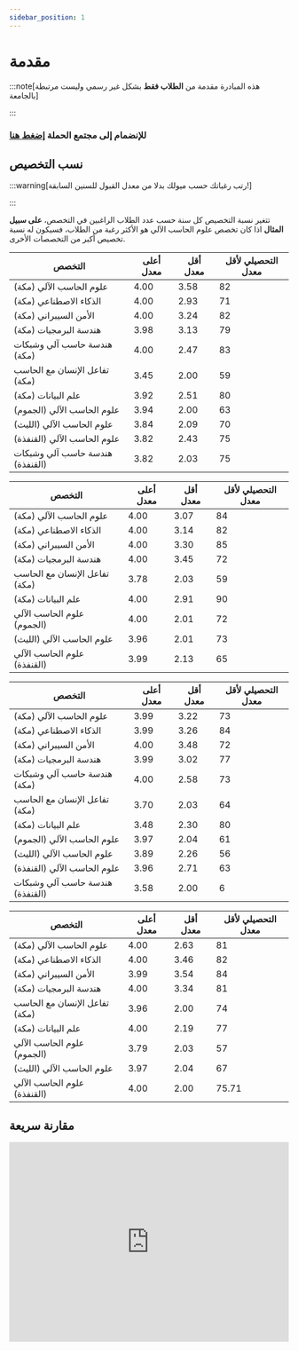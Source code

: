 ```yaml
---
sidebar_position: 1
---
```



# مقدمة

:::note[هذه المبادرة مقدمة من **الطلاب فقط** بشكل غير رسمي وليست مرتبطة بالجامعة]

:::

### للإنضمام إلى مجتمع الحملة [إضغط هنا](https://t.me/+5M8kuV7aAsRlNDU0)


## نسب التخصيص

:::warning[رتب رغباتك حسب ميولك بدلا من معدل القبول للسنين السابقة!]

:::

تتغير نسبة التخصيص كل سنة حسب عدد الطلاب الراغبين في التخصص، **على سبيل المثال** اذا كان تخصص علوم الحاسب الآلي هو الأكثر رغبة من الطلاب، فسيكون له نسبة تخصيص أكبر من التخصصات الأخرى.


<Tabs queryString="batch">
  <TabItem value="طلاب_١٤٤٥" label="طلاب ١٤٤٥" default>
  
  | التخصص                               | أعلى معدل | أقل معدل | التحصيلي لأقل معدل |
  |--------------------------------------|-----------|----------|---------------------|
  | علوم الحاسب الآلي (مكة)             | 4.00      | 3.58     | 82                  |
  | الذكاء الاصطناعي (مكة)              | 4.00      | 2.93     | 71                  |
  | الأمن السيبراني (مكة)               | 4.00      | 3.24     | 82                  |
  | هندسة البرمجيات (مكة)               | 3.98      | 3.13     | 79                  |
  | هندسة حاسب آلي وشبكات (مكة)         | 4.00      | 2.47     | 83                  |
  | تفاعل الإنسان مع الحاسب (مكة)       | 3.45      | 2.00     | 59                  |
  | علم البيانات (مكة)                  | 3.92      | 2.51     | 80                  |
  | علوم الحاسب الآلي (الجموم)          | 3.94      | 2.00     | 63                  |
  | علوم الحاسب الآلي (الليث)           | 3.84      | 2.09     | 70                  |
  | علوم الحاسب الآلي (القنفذة)         | 3.82      | 2.43     | 75                  |
  | هندسة حاسب آلي وشبكات (القنفذة)         | 3.82      | 2.03     | 75                  |
  
  </TabItem>

  <TabItem value="طالبات_١٤٤٥" label="طالبات ١٤٤٥">
  
  | التخصص                               | أعلى معدل | أقل معدل | التحصيلي لأقل معدل |
  |--------------------------------------|-----------|----------|---------------------|
  | علوم الحاسب الآلي (مكة)             | 4.00      | 3.07     | 84                  |
  | الذكاء الاصطناعي (مكة)              | 4.00      | 3.14     | 82                  |
  | الأمن السيبراني (مكة)               | 4.00      | 3.30     | 85                  |
  | هندسة البرمجيات (مكة)               | 4.00      | 3.45     | 72                  |
  | تفاعل الإنسان مع الحاسب (مكة)       | 3.78      | 2.03     | 59                  |
  | علم البيانات (مكة)                  | 4.00      | 2.91     | 90                  |
  | علوم الحاسب الآلي (الجموم)          | 4.00      | 2.01     | 72                  |
  | علوم الحاسب الآلي (الليث)           | 3.96      | 2.01     | 73                  |
  | علوم الحاسب الآلي (القنفذة)         | 3.99      | 2.13     | 65                  |
  
  </TabItem>

  <TabItem value="طلاب_١٤٤٤" label="طلاب ١٤٤٤">
  
  | التخصص                              | أعلى معدل | أقل معدل | التحصيلي لأقل معدل |
  |-------------------------------------|-----------|----------|---------------------|
  | علوم الحاسب الآلي (مكة)            | 3.99      | 3.22     | 73                  |
  | الذكاء الاصطناعي (مكة)             | 3.99      | 3.26     | 84                  |
  | الأمن السيبراني (مكة)              | 4.00      | 3.48     | 72                  |
  | هندسة البرمجيات (مكة)              | 3.99      | 3.02     | 77                  |
  | هندسة حاسب آلي وشبكات (مكة)        | 4.00      | 2.58     | 73                  |
  | تفاعل الإنسان مع الحاسب (مكة)      | 3.70      | 2.03     | 64                  |
  | علم البيانات (مكة)                 | 3.48      | 2.30     | 80                  |
  | علوم الحاسب الآلي (الجموم)         | 3.97      | 2.04     | 61                  |
  | علوم الحاسب الآلي (الليث)          | 3.89      | 2.26     | 56                  |
  | علوم الحاسب الآلي (القنفذة)        | 3.96      | 2.71     | 63                  |
  | هندسة حاسب آلي وشبكات (القنفذة)    | 3.58      | 2.00     | 6                   |
  
  </TabItem>

  <TabItem value="طالبات_١٤٤٤" label="طالبات ١٤٤٤">
  
  | التخصص                              | أعلى معدل | أقل معدل | التحصيلي لأقل معدل |
  |-------------------------------------|-----------|----------|---------------------|
  | علوم الحاسب الآلي (مكة)            | 4.00      | 2.63     | 81                  |
  | الذكاء الاصطناعي (مكة)             | 4.00      | 3.46     | 82                  |
  | الأمن السيبراني (مكة)              | 3.99      | 3.54     | 84                  |
  | هندسة البرمجيات (مكة)              | 4.00      | 3.34     | 81                  |
  | تفاعل الإنسان مع الحاسب (مكة)      | 3.96      | 2.00     | 74                  |
  | علم البيانات (مكة)                 | 4.00      | 2.19     | 77                  |
  | علوم الحاسب الآلي (الجموم)         | 3.79      | 2.03     | 57                  |
  | علوم الحاسب الآلي (الليث)          | 3.97      | 2.04     | 67                  |
  | علوم الحاسب الآلي (القنفذة)        | 4.00      | 2.00     | 75.71               |
  
  </TabItem>
</Tabs>

## مقارنة سريعة

<iframe width="100%" height="360" seamless frameborder="0" scrolling="yes" src="https://docs.google.com/spreadsheets/d/e/2PACX-1vRzhB_RCkzf960nSu-NcmHhFLEpNRUlJBTgahOr4fr2RDRo1TWE9P0a0y2Cum-PAN2tTUuL4VCb6xjr/pubchart?oid=139550442&amp;format=interactive"></iframe>
